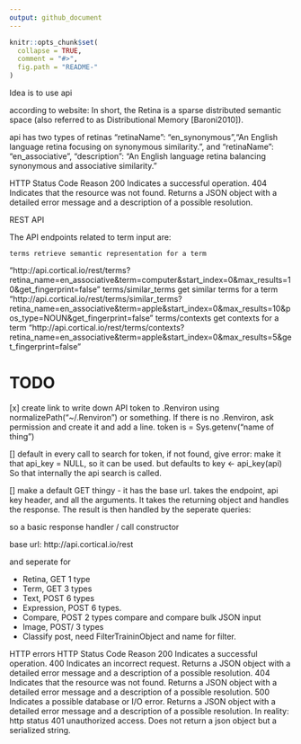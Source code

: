 ```yaml
---
output: github_document
---
```


<!-- README.md is generated from README.Rmd. Please edit that file -->

```r
knitr::opts_chunk$set(
  collapse = TRUE,
  comment = "#>",
  fig.path = "README-"
)
```


Idea is to use api

according to website:
In short, the Retina is a sparse distributed semantic space (also referred to as Distributional Memory [Baroni2010]). 

api has two types of retinas
"retinaName": "en_synonymous","An English language retina focusing on synonymous similarity.",
and     "retinaName": "en_associative",
    "description": "An English language retina balancing synonymous and associative similarity."
    
HTTP Status Code 	Reason
200 	Indicates a successful operation.
404 	Indicates that the resource was not found. Returns a JSON object with a detailed error message and a description of a possible resolution.

REST API

The API endpoints related to term input are:

    terms retrieve semantic representation for a term
"http://api.cortical.io/rest/terms?retina_name=en_associative&term=computer&start_index=0&max_results=10&get_fingerprint=false"
    terms/similar_terms get similar terms for a term
"http://api.cortical.io/rest/terms/similar_terms?retina_name=en_associative&term=apple&start_index=0&max_results=10&pos_type=NOUN&get_fingerprint=false"
    terms/contexts get contexts for a term
"http://api.cortical.io/rest/terms/contexts?retina_name=en_associative&term=apple&start_index=0&max_results=5&get_fingerprint=false"

# TODO
[x] create link to write down API token to .Renviron using normalizePath("~/.Renviron")
or something. If there is no .Renviron, ask permission and create it and add
a line. token is = Sys.getenv("name of thing")

[] default in every call to search for token, if not found, give error:
make it that api_key = NULL, so it can be used. but defaults to 
key <- api_key(api) So that internally the api search is called. 

[] make a default GET thingy
- it has the base url. takes the endpoint, api key header,
and all the arguments. It takes the returning object and handles the response. 
The result is then handled by the seperate queries:

so a basic response handler / call constructor

base url: http://api.cortical.io/rest

and seperate for 

- Retina,  GET 1 type
- Term, GET 3 types
- Text, POST  6 types
- Expression, POST 6 types.
- Compare, POST 2 types compare and compare bulk JSON input
- Image,  POST/ 3 types
- Classify post, need FilterTraininObject and name for filter.


HTTP errors
HTTP Status Code 	Reason
200 	Indicates a successful operation.
400 	Indicates an incorrect request. Returns a JSON object with a detailed error message and a description of a possible resolution.
404 	Indicates that the resource was not found. Returns a JSON object with a detailed error message and a description of a possible resolution.
500 	Indicates a possible database or I/O error. Returns a JSON object with a detailed error message and a description of a possible resolution.
In reality:
http status 401 unauthorized access. 
Does not return a json object but a serialized string.
